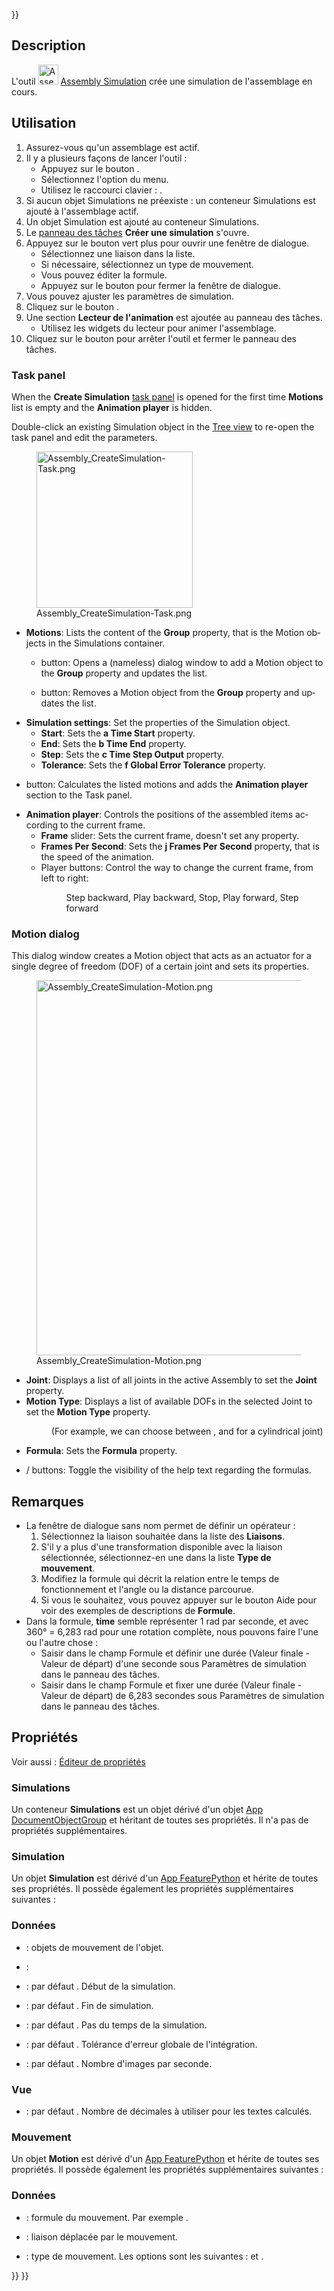 <languages/>
{{UnfinishedDocu{{#translation:}}}}

{{Docnav/fr
|[[Assembly_CreateView/fr|Vue éclatée]]
|[[Assembly_CreateBom/fr|Nomenclature]]
|[[Assembly_Workbench/fr|Atelier Assembly]]
|IconL=Assembly_CreateView.svg
|IconR=Assembly_CreateBom.svg
|IconC=Workbench_Assembly.svg
}}

{{GuiCommand/fr
|Name=Assembly CreateSimulation
|Name/fr=Assembly Simulation
|MenuLocation=Assemblage → Créer une simulation
|Workbenches=[[Assembly_Workbench/fr|Assembly]]
|Shortcut={{KEY|S}}
|Version=1.1
|SeeAlso=
}}

==Description==

L'outil [[Image:Assembly_CreateSimulation.svg|32px]] [[Assembly_CreateSimulation/fr|Assembly Simulation]] crée une simulation de l'assemblage en cours.

<span id="Usage"></span>
==Utilisation==

<div class="mw-translate-fuzzy">
# Assurez-vous qu'un assemblage est actif.
# Il y a plusieurs façons de lancer l'outil :
#* Appuyez sur le bouton {{Button|[[Image:Assembly_CreateSimulation.svg|16px]] [[Assembly_CreateSimulation/fr|Créer une simulation]]}}.
#* Sélectionnez l'option {{MenuCommand|Assemblage → [[Image:Assembly_CreateSimulation.svg|16px]] Créer une simulation}} du menu.
#* Utilisez le raccourci clavier : {{KEY|S}}.
# Si aucun objet Simulations ne préexiste : un conteneur Simulations est ajouté à l'assemblage actif.
# Un objet Simulation est ajouté au conteneur Simulations.
# Le [[Task_panel/fr|panneau des tâches]] '''Créer une simulation'''  s'ouvre.
# Appuyez sur le bouton vert plus pour ouvrir une fenêtre de dialogue.
#* Sélectionnez une liaison dans la liste.
#* Si nécessaire, sélectionnez un type de mouvement.
#* Vous pouvez éditer la formule.
#* Appuyez sur le bouton {{Button|OK}} pour fermer la fenêtre de dialogue.
# Vous pouvez ajuster les paramètres de simulation.
# Cliquez sur le bouton {{Button|Générer}}.
# Une section '''Lecteur de l'animation''' est ajoutée au panneau des tâches.
#* Utilisez les widgets du lecteur pour animer l'assemblage.
# Cliquez sur le bouton {{Button|OK}} pour arrêter l'outil et fermer le panneau des tâches.
</div>

<div lang="en" dir="ltr" class="mw-content-ltr">
===Task panel===
</div>

<div lang="en" dir="ltr" class="mw-content-ltr">
When the '''Create Simulation''' [[Task_panel|task panel]] is opened for the first time '''Motions''' list is empty and the '''Animation player''' is hidden.
</div>

<div lang="en" dir="ltr" class="mw-content-ltr">
Double-click an existing Simulation object in the [[Tree_view|Tree view]] to re-open the task panel and edit the parameters.
</div>

[[Image:Assembly_CreateSimulation-Task.png|250px]]

<div lang="en" dir="ltr" class="mw-content-ltr">
* '''Motions''': Lists the content of the '''Group''' property, that is the Motion objects in the Simulations container.
** {{Button|[[Image:List-add.svg|16px]]}} button: Opens a (nameless) dialog window to add a Motion object to the '''Group''' property and updates the list.
** {{Button|[[Image:Edit-delete.svg|16px]]}} button: Removes a Motion object from the '''Group''' property and updates the list.
* '''Simulation settings''': Set the properties of the Simulation object.
** '''Start''': Sets the '''a Time Start''' property.
** '''End''': Sets the '''b Time End''' property.
** '''Step''': Sets the '''c Time Step Output''' property.
** '''Tolerance''': Sets the '''f Global Error Tolerance''' property.
* {{Button|Generate}} button: Calculates the listed motions and adds the '''Animation player''' section to the Task panel.
* '''Animation player''': Controls the positions of the assembled items according to the current frame.
** '''Frame''' slider: Sets the current frame, doesn't set any property.
** '''Frames Per Second''': Sets the '''j Frames Per Second''' property, that is the speed of the animation.
** Player buttons: Control the way to change the current frame, from left to right:
**: Step backward, Play backward, Stop, Play forward, Step forward
</div>

<div lang="en" dir="ltr" class="mw-content-ltr">
===Motion dialog===
</div>

<div lang="en" dir="ltr" class="mw-content-ltr">
This dialog window creates a Motion object that acts as an actuator for a single degree of freedom (DOF) of a certain joint and sets its properties.
</div>

[[Image:Assembly_CreateSimulation-Motion.png|600px]]

<div lang="en" dir="ltr" class="mw-content-ltr">
{{Caption|The extra help text appears if the {{Button|Help}} button is pressed.<br>(Don't mind the appearance of the {{Button|OK}} button, it is active and useable)}}
</div>

<div lang="en" dir="ltr" class="mw-content-ltr">
* '''Joint''': Displays a list of all joints in the active Assembly to set the '''Joint''' property.
* '''Motion Type''': Displays a list of available DOFs in the selected Joint to set the '''Motion Type''' property.
*: (For example, we can choose between {{Value|Angular}}, and {{Value|Linear}} for a cylindrical joint)
* '''Formula''': Sets the '''Formula''' property.
* {{Button|Help}} / {{Button|Hide help}} buttons: Toggle the visibility of the help text regarding the formulas.
</div>

<span id="Notes"></span>
==Remarques==

* La fenêtre de dialogue sans nom permet de définir un opérateur :
*# Sélectionnez la liaison souhaitée dans la liste des '''Liaisons'''.
*# S'il y a plus d'une transformation disponible avec la liaison sélectionnée, sélectionnez-en une dans la liste '''Type de mouvement'''.
*# Modifiez la formule qui décrit la relation entre le temps de fonctionnement et l'angle ou la distance parcourue.
*# Si vous le souhaitez, vous pouvez appuyer sur le bouton Aide pour voir des exemples de descriptions de '''Formule'''.
* Dans la formule, '''time''' semble représenter 1 rad par seconde, et avec 360° = 6,283 rad pour une rotation complète, nous pouvons faire l'une ou l'autre chose :
** Saisir {{Value|6.283 * time}} dans le champ Formule et définir une durée (Valeur finale - Valeur de départ) d'une seconde sous Paramètres de simulation dans le panneau des tâches.
** Saisir {{Value|1 * time}} dans le champ Formule et fixer une durée (Valeur finale - Valeur de départ) de 6,283 secondes sous Paramètres de simulation dans le panneau des tâches.

<span id="Properties"></span>
==Propriétés==

Voir aussi : [[Property_editor/fr|Éditeur de propriétés]]

<span id="Simulations"></span>
=== Simulations ===

Un conteneur '''Simulations''' est un objet {{Incode|Assembly::SimulationGroup}} dérivé d'un objet [[App_DocumentObjectGroup/fr|App DocumentObjectGroup]] et héritant de toutes ses propriétés. Il n'a pas de propriétés supplémentaires.

<span id="Simulation"></span>
=== Simulation ===

Un objet '''Simulation''' est dérivé d'un [[App_FeaturePython/fr|App FeaturePython]] et hérite de toutes ses propriétés. Il possède également les propriétés supplémentaires suivantes :

<span id="Data"></span>
===Données===

{{Properties_Title|Base}}

* {{PropertyData|Group|LinkList}} : objets de mouvement de l'objet.
* {{PropertyData|_ Group Touched|Bool|Hidden}} :

{{Properties_Title|Simulation}}

* {{PropertyData|a Time Start|Time}} : par défaut {{value|0.0 s}}. Début de la simulation.
* {{PropertyData|b Time End|Time}} : par défaut {{value|4.0 s}}. Fin de simulation.
* {{PropertyData|c Time Step Output|Time}} : par défaut {{value|0.01 s}}. Pas du temps de la simulation.
* {{PropertyData|f Global Error Tolerance|Float}} : par défaut {{value|1e-06}}. Tolérance d'erreur globale de l'intégration.
* {{PropertyData|j Frames par seconde|Integer}} : par défaut {{value|30}}. Nombre d'images par seconde.

<span id="View"></span>
===Vue===

{{Properties_Title|Space}}

* {{PropertyView|Decimals|Integer}} : par défaut {{value|9}}. Nombre de décimales à utiliser pour les textes calculés.

<span id="Motion"></span>
===Mouvement===

Un objet '''Motion''' est dérivé d'un [[App_FeaturePython/fr|App FeaturePython]] et hérite de toutes ses propriétés. Il possède également les propriétés supplémentaires suivantes :

<span id="Data"></span>
===Données===

{{Properties_Title|Motion}}

* {{PropertyData|Formula|String}} : formule du mouvement. Par exemple {{Value|1.0*time}}.
* {{PropertyData|Joint|XLinkSubHidden}} : liaison déplacée par le mouvement.
* {{PropertyData|Motion Type|Enumeration}} : type de mouvement. Les options sont les suivantes : {{Value|Angular}} et {{Value|Linear}}.


{{Docnav/fr
|[[Assembly_CreateView/fr|Vue éclatée]]
|[[Assembly_CreateBom/fr|Nomenclature]]
|[[Assembly_Workbench/fr|Atelier Assembly]]
|IconL=Assembly_CreateView.svg
|IconR=Assembly_CreateBom.svg
|IconC=Workbench_Assembly.svg
}}

{{Assembly_Tools_navi{{#translation:}}}}
{{Userdocnavi{{#translation:}}}}